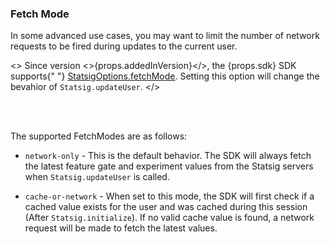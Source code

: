 
### Fetch Mode <VersionBadge version={props.addedInVersion}/>

In some advanced use cases, you may want to limit the number of network requests
to be fired during updates to the current user.

<>
  Since version <>{props.addedInVersion}</>, the {props.sdk} SDK supports{" "}
  <a href="#statsig-options">StatsigOptions.fetchMode</a>. Setting this option
  will change the bevahior of <code>Statsig.updateUser</code>.
</>

<br />
<br />

The supported FetchModes are as follows:

- `network-only` - This is the default behavior. The SDK will always fetch the
  latest feature gate and experiment values from the Statsig servers when `Statsig.updateUser` is called.

- `cache-or-network` - When set to this mode, the SDK will first check if a cached value exists for
  the user and was cached during this session (After `Statsig.initialize`).
  If no valid cache value is found, a network request will be made to fetch the latest values.

